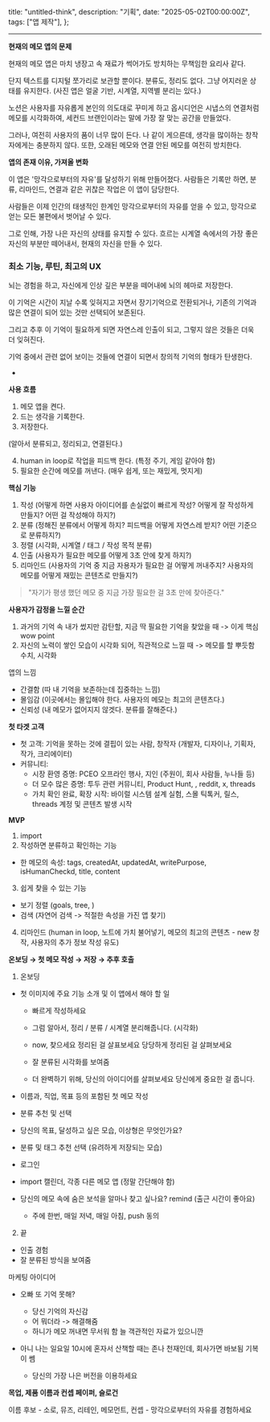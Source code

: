   title: "untitled-think",
  description: "기획",
  date: "2025-05-02T00:00:00Z",
  tags: ["앱 제작"],
};

---

**현재의 메모 앱의 문제**

현재의 메모 앱은 마치
냉장고 속 재료가 썩어가도 방치하는 무책임한 요리사 같다.

단지 텍스트를 디지털 쪼가리로 보관할 뿐이다.
분류도, 정리도 없다. 그냥 어지러운 상태를 유지한다.
(사진 앱은 얼굴 기반, 시계열, 지역별 분리는 있다.)

노션은 사용자를 자유롭게 본인의 의도대로 꾸미게 하고
옵시디언은 시냅스의 연결처럼 메모를 시각화하여,
세컨드 브랜인이라는 말에 가장 잘 맞는 공간을 만들었다.

그러나, 여전히 사용자의 품이 너무 많이 든다.
나 같이 게으른데, 생각을 많이하는 창작자에게는 충분하지 않다.
또한, 오래된 메모와 연결 안된 메모를 여전히 방치한다.


**앱의 존재 이유, 가져올 변화**

이 앱은 '망각으로부터의 자유'를 달성하기 위해 만들어졌다.
사람들은 기록만 하면,
분류, 리마인드, 연결과 같은 귀찮은 작업은 이 앱이 담당한다.

사람들은 이제 인간의 태생적인 한계인 망각으로부터의 자유를 얻을 수 있고,
망각으로 얻는 모든 불편에서 벗어날 수 있다.

그로 인해, 가장 나은 자신의 상태를 유지할 수 있다.
흐르는 시계열 속에서의 가장 좋은 자신의 부분만 떼어내서, 현재의 자신을 만들 수 있다.


### 최소 기능, 루틴, 최고의 UX
뇌는 경험을 하고, 자신에게 인상 깊은 부분을 떼어내에 뇌의 헤마로 저장한다.

이 기억은 시간이 지날 수록 잊혀지고 자면서 장기기억으로 전환되거나,
기존의 기억과 많은 연결이 되어 있는 것만 선택되어 보존된다.

그리고 추후 이 기억이 필요하게 되면 자연스레 인출이 되고,
그렇지 않은 것들은 더욱 더 잊혀진다.

기억 중에서 관련 없어 보이는 것들에 연결이 되면서 창의적 기억의 형태가 탄생한다.

-

**사용 흐름**

1. 메모 앱을 켠다.
2. 드는 생각을 기록한다.
3. 저장한다.

(알아서 분류되고, 정리되고, 연결된다.)

4. human in loop로 작업을 피드백 한다. (특정 주기, 게임 같아야 함)
5. 필요한 순간에 메모를 꺼낸다. (매우 쉽게, 또는 재밌게, 멋지게)


**핵심 기능**

1. 작성 (어떻게 하면 사용자 아이디어를 손실없이 빠르게 작성? 어떻게 잘 작성하게 만들지? 어떤 걸 작성해야 하지?)
2. 분류 (정해진 분류에서 어떻게 하지? 피드백을 어떻게 자연스레 받지? 어떤 기준으로 분류하지?)
3. 정렬 (시각화, 시계열 / 태그 / 작성 목적 분류)
4. 인출 (사용자가 필요한 메모를 어떻게 3초 안에 찾게 하지?)
5. 리마인드 (사용자의 기억 중 지금 자용자가 필요한 걸 어떻게 꺼내주지? 사용자의 메모를 어떻게 재밌는 콘텐츠로 만들지?)

> "자기가 평생 했던 메모 중 지금 가장 필요한 걸 3초 만에 찾아준다."


**사용자가 감정을 느낄 순간**

1. 과거의 기억 속 내가 썼지만 감탄할, 지금 딱 필요한 기억을 찾았을 때 -> 이게 핵심 wow point
2. 자신의 노력이 쌓인 모습이 시각화 되어, 직관적으로 느낄 때 -> 메모를 할 뿌듯함 수치, 시각화

앱의 느낌
- 간결함 (따 내 기억을 보존하는데 집중하는 느낌)
- 몰임감 (이곳에서는 몰입해야 한다. 사용자의 메모는 최고의 콘텐츠다.)
- 신뢰성 (내 메모가 없어지지 않겟다. 분류를 잘해준다.)

**첫 타겟 고객**

- 첫 고객: 기억을 못하는 것에 결핍이 있는 사람, 창작자 (개발자, 디자이나, 기획자, 작가, 크리에이터)
- 커뮤니티: 
  - 시장 환영 증명: PCEO 오프라인 행사, 지인 (주원이, 회사 사람들, 누나들 등)
  - 더 모수 많은 증명: 투두 관련 커뮤니티, Product Hunt, , reddit, x, threads
  - 가치 확인 완료, 확장 시작: 바이럴 시스템 설계 실험, 스몰 틱톡커, 릴스, threads 계정 및 콘텐츠 발생 시작

**MVP**
1. import
2. 작성하면 분류하고 확인하는 기능
- 한 메모의 속성: tags, createdAt, updatedAt, writePurpose, isHumanCheckd, title, content
3. 쉽게 찾을 수 있는 기능
- 보기 정렬 (goals, tree, )
- 검색 (자연어 검색 -> 적절한 속성을 가진 앱 찾기)
4. 리마인드 (human in loop, 노트에 가치 불어넣기, 메모의 최고의 콘텐츠 - new 창작, 사용자의 추가 정보 작성 유도)

**온보딩 → 첫 메모 작성 → 저장 → 추후 호출**

1. 온보딩

- 첫 이미지에 주요 기능 소개 및 이 앱에서 해야 할 일
  - 빠르게 작성하세요
  - 그럼 알아서, 정리 / 분류 / 시계열 분리해줍니다. (시각화)
  - now, 찾으세요 정리된 걸 살표보세요 당당하게 정리된 걸 살펴보세요
  - 잘 분류된 시각화를 보여줌

  - 더 완벽하기 위해, 당신의 아이디어를 살펴보세요 당신에게 중요한 걸 줍니다.

- 이름과, 직업, 목표 등의 포함된 첫 메모 작성
- 분류 추천 및 선택
- 당신의 목표, 달성하고 싶은 모습, 이상형은 무엇인가요?
- 분류 및 태그 추천 선택 (유려하게 저장되는 모습)

- 로그인
- import 캘린더, 각종 다른 메모 앱 (정말 간단해야 함)
- 당신의 메모 속에 숨은 보석을 알마나 찾고 싶나요? remind (출근 시간이 좋아요)
  - 주에 한번, 매일 저녁, 매일 아침, push 동의

2. 끝
- 인출 경험
- 잘 분류된 방식을 보여줌


마케팅 아이디어

- 오빠 또 기억 못해?
  - 당신 기억의 자신감
  - 어 뭐더라 -> 해결해줌
  - 하니가 메모 꺼내면 무서워 함 늘 객관적인 자료가 있으니깐

- 아니 나는 일요일 10시에 혼자서 산책할 때는 존나 천재인데, 회사가면 바보됨 기복이 쎔
  - 당신의 가장 나은 버전을 이용하세요


**목업, 제품 이름과 컨셉 페이퍼, 슬로건**

이름 후보 - 소로, 뮤즈, 리테인, 메모먼트,
컨셉 - 망각으로부터의 자유를 경험하세요